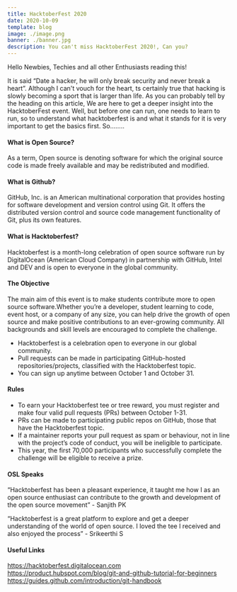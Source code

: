```yaml
---
title: HacktoberFest 2020
date: 2020-10-09
template: blog
image: ./image.png
banner: ./banner.jpg
description: You can't miss HacktoberFest 2020!, Can you?
---
```


Hello Newbies, Techies and all other Enthusiasts reading this!

It is said “Date a hacker, he will only break security and never break a heart”. Although I can't vouch for the heart, ts certainly true that hacking is slowly becoming a sport that is larger than life. As you can probably tell by the heading on this article, We are here to get a deeper insight into the HacktoberFest event. Well, but before one can run, one needs to learn to run, so to understand what hacktoberfest is and what it stands for it is very important to get the basics first. So……..

#### What is Open Source?  
As a term, Open source is denoting software for which the original source code is made freely available and may be redistributed and modified. 

#### What is Github?  
GitHub, Inc. is an American multinational corporation that provides hosting for software development and version control using Git. It offers the distributed version control and source code management functionality of Git, plus its own features.

#### What is Hacktoberfest?  
Hacktoberfest is a month-long celebration of open source software run by DigitalOcean (American Cloud Company) in partnership with GitHub, Intel and DEV and is open to everyone in the global community.

#### The Objective  
The main aim of this event is to make students contribute more to open source software.Whether you’re a developer, student learning to code, event host, or a company of any size, you can help drive the growth of open source and make positive contributions to an ever-growing community. All backgrounds and skill levels are encouraged to complete the challenge.
 - Hacktoberfest is a celebration open to everyone in our global community.
 - Pull requests can be made in participating GitHub-hosted repositories/projects, classified with the Hacktoberfest topic.
 - You can sign up anytime between October 1 and October 31.

#### Rules
 - To earn your Hacktoberfest tee or tree reward, you must register and make four valid pull requests (PRs) between October 1-31.  
 - PRs can be made to participating public repos on GitHub, those that have the Hacktoberfest topic.
 - If a maintainer reports your pull request as spam or behaviour, not in line with the project’s code of conduct, you will be ineligible to participate.
 - This year, the first 70,000 participants who successfully complete the challenge will be eligible to receive a prize.

#### OSL Speaks 

“Hacktoberfest has been a pleasant experience, it taught me how I as an open source enthusiast can contribute to the growth and development of the open source movement” - Sanjith PK

“Hacktoberfest is a great platform to explore and get a deeper understanding of the world of open source. I loved the tee I received and also enjoyed the process” - Srikeerthi S



#### Useful Links  
https://hacktoberfest.digitalocean.com  
https://product.hubspot.com/blog/git-and-github-tutorial-for-beginners  
https://guides.github.com/introduction/git-handbook



